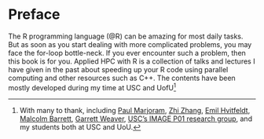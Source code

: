 # Preface {.unnumbered}

The R programming language (@R) can be amazing for most daily tasks. But as soon as you start dealing with more complicated problems, you may face the for-loop bottle-neck. If you ever encounter such a problem, then this book is for you. Applied HPC with R is a collection of talks and lectures I have given in the past about speeding up your R code using parallel computing and other resources such as C++. The contents have been mostly developed during my time at USC and UofU[^thanksto]

[^thanksto]: With many to thank, including [Paul Marjoram](https://keck.usc.edu/faculty-search/paul-marjoram/), [Zhi Zhang](https://zhiyang.netlify.app/){target="_blank"}, [Emil Hvitfeldt](https://www.emilhvitfeldt.com/){target="_blank"}, [Malcolm Barrett](https://malco.io/){target="_blank"}, [Garrett Weaver](https://www.linkedin.com/in/gmwusc/){target="_blank"}, [USC's IMAGE P01 research group](https://p01.uscbiostatistics.org/){target="_target"}, and my students both at USC and UoU.